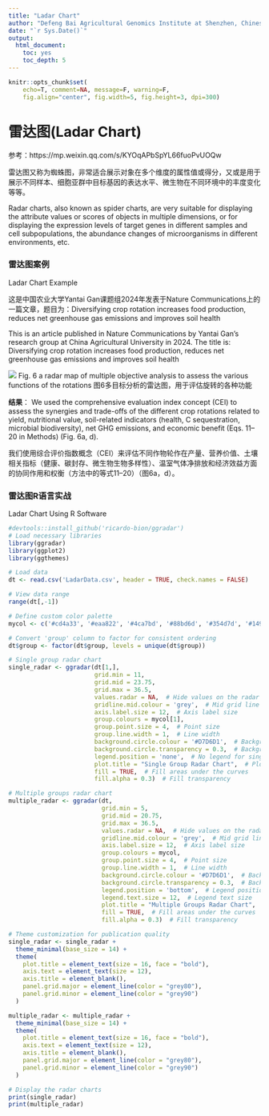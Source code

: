 ---
title: "Ladar Chart"
author: "Defeng Bai Agricultural Genomics Institute at Shenzhen, Chinese Academy of Agricultural Sciences"
date: "`r Sys.Date()`"
output:
  html_document:
    toc: yes
    toc_depth: 5
---

```{r setup, include=FALSE}
knitr::opts_chunk$set(
	echo=T, comment=NA, message=F, warning=F,
	fig.align="center", fig.width=5, fig.height=3, dpi=300)
```


# 雷达图(Ladar Chart)

参考：https://mp.weixin.qq.com/s/KYOqAPbSpYL66fuoPvUOQw

雷达图又称为蜘蛛图，非常适合展示对象在多个维度的属性值或得分，又或是用于展示不同样本、细胞亚群中目标基因的表达水平、微生物在不同环境中的丰度变化等等。

Radar charts, also known as spider charts, are very suitable for displaying the attribute values or scores of objects in multiple dimensions, or for displaying the expression levels of target genes in different samples and cell subpopulations, the abundance changes of microorganisms in different environments, etc.



### 雷达图案例
Ladar Chart Example

这是中国农业大学Yantai Gan课题组2024年发表于Nature Communications上的一篇文章，题目为：Diversifying crop rotation increases food production, reduces net greenhouse gas emissions and improves soil health

This is an article published in Nature Communications by Yantai Gan's research group at China Agricultural University in 2024. The title is: Diversifying crop rotation increases food production, reduces net greenhouse gas emissions and improves soil health


![](e1.LadarChart.01.jpg)
Fig. 6 a radar map of multiple objective analysis to assess the various functions of the rotations
图6多目标分析的雷达图，用于评估旋转的各种功能


**结果**：
We used the comprehensive evaluation index concept (CEI) to assess the synergies and trade-offs of the different crop rotations related to yield, nutritional value, soil-related indicators (health, C sequestration, microbial biodiversity), net GHG emissions, and economic benefit (Eqs. 11–20 in Methods) (Fig. 6a, d).

我们使用综合评价指数概念（CEI）来评估不同作物轮作在产量、营养价值、土壤相关指标（健康、碳封存、微生物生物多样性）、温室气体净排放和经济效益方面的协同作用和权衡（方法中的等式11–20）（图6a，d）。


### 雷达图R语言实战
Ladar Chart Using R Software

```{r Ladar Chart}
#devtools::install_github('ricardo-bion/ggradar')
# Load necessary libraries
library(ggradar)
library(ggplot2)
library(ggthemes)

# Load data
dt <- read.csv('LadarData.csv', header = TRUE, check.names = FALSE)

# View data range
range(dt[,-1])

# Define custom color palette
mycol <- c('#cd4a33', '#eaa822', '#4ca7bd', '#88bd6d', '#354d7d', '#14927c')

# Convert 'group' column to factor for consistent ordering
dt$group <- factor(dt$group, levels = unique(dt$group))

# Single group radar chart
single_radar <- ggradar(dt[1,],
                        grid.min = 11,
                        grid.mid = 23.75,
                        grid.max = 36.5,
                        values.radar = NA,  # Hide values on the radar chart
                        gridline.mid.colour = 'grey',  # Mid grid line color
                        axis.label.size = 12,  # Axis label size
                        group.colours = mycol[1],
                        group.point.size = 4,  # Point size
                        group.line.width = 1,  # Line width
                        background.circle.colour = '#D7D6D1',  # Background circle color
                        background.circle.transparency = 0.3,  # Background circle transparency
                        legend.position = 'none',  # No legend for single group
                        plot.title = "Single Group Radar Chart",  # Plot title
                        fill = TRUE,  # Fill areas under the curves
                        fill.alpha = 0.3)  # Fill transparency

# Multiple groups radar chart
multiple_radar <- ggradar(dt,
                          grid.min = 5,
                          grid.mid = 20.75,
                          grid.max = 36.5,
                          values.radar = NA,  # Hide values on the radar chart
                          gridline.mid.colour = 'grey',  # Mid grid line color
                          axis.label.size = 12,  # Axis label size
                          group.colours = mycol,
                          group.point.size = 4,  # Point size
                          group.line.width = 1,  # Line width
                          background.circle.colour = '#D7D6D1',  # Background circle color
                          background.circle.transparency = 0.3,  # Background circle transparency
                          legend.position = 'bottom',  # Legend position
                          legend.text.size = 12,  # Legend text size
                          plot.title = "Multiple Groups Radar Chart",  # Plot title
                          fill = TRUE,  # Fill areas under the curves
                          fill.alpha = 0.3)  # Fill transparency

# Theme customization for publication quality
single_radar <- single_radar +
  theme_minimal(base_size = 14) +
  theme(
    plot.title = element_text(size = 16, face = "bold"),
    axis.text = element_text(size = 12),
    axis.title = element_blank(),
    panel.grid.major = element_line(color = "grey80"),
    panel.grid.minor = element_line(color = "grey90")
  )

multiple_radar <- multiple_radar +
  theme_minimal(base_size = 14) +
  theme(
    plot.title = element_text(size = 16, face = "bold"),
    axis.text = element_text(size = 12),
    axis.title = element_blank(),
    panel.grid.major = element_line(color = "grey80"),
    panel.grid.minor = element_line(color = "grey90")
  )

# Display the radar charts
print(single_radar)
print(multiple_radar)
```



